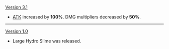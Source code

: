 {{Change History/Header}}
[[Version 3.1]]
* [[ATK]] increased by '''100%'''. DMG multipliers decreased by '''50%'''.
----
[[Version 1.0]]
* Large Hydro Slime was released.